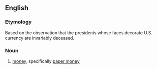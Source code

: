 ==English==
===Etymology===
Based on the observation that the presidents whose faces decorate U.S. currency are invariably deceased.
===Noun===
{{en-noun|[[plurale tantum|only used in plural]]}}
# {{US|slang}} [[money]], specifically [[paper money]]
{{rfex}}
